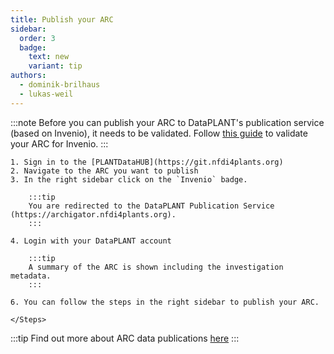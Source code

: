 ```yaml
---
title: Publish your ARC
sidebar:
  order: 3
  badge:
    text: new
    variant: tip
authors:
  - dominik-brilhaus
  - lukas-weil
---
```



:::note
Before you can publish your ARC to DataPLANT's publication service (based on Invenio), it needs to be validated. Follow [this guide](/nfdi4plants.knowledgebase/guides/validate-arc) to validate your ARC for Invenio. 
:::


<Card icon="gitlab" title="PLANTDataHUB">
    <Steps>

    1. Sign in to the [PLANTDataHUB](https://git.nfdi4plants.org)
    2. Navigate to the ARC you want to publish
    3. In the right sidebar click on the `Invenio` badge.

        :::tip
        You are redirected to the DataPLANT Publication Service (https://archigator.nfdi4plants.org).
        :::

    4. Login with your DataPLANT account

        :::tip
        A summary of the ARC is shown including the investigation metadata.
        :::
  
    6. You can follow the steps in the right sidebar to publish your ARC.

    </Steps>
</Card>

:::tip
Find out more about ARC data publications [here](/nfdi4plants.knowledgebase/datahub/data-publications)
:::
